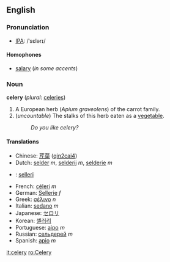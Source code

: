 ==English==
===Pronunciation===
*[[w:IPA|IPA]]: /ˈsɛlərɪ/

====Homophones====
*[[salary]] (''in some accents'')

===Noun===
'''celery''' (''plural'': [[celeries]])

# A European herb (''Apium graveolens'') of the carrot family.
# (''uncountable'') The stalks of this herb eaten as a [[vegetable]].
#:''Do you like celery?''

====Translations====
*Chinese: [[芹菜]] ([[qin2cai4]])
*Dutch: [[selder]] ''m'', [[selderij]] ''m'', [[selderie]] ''m''
*{{fi}}: [[selleri]]
*French: [[céleri]] ''m''
*German: [[Sellerie]] ''f''
*Greek: [[σέλινο]] ''n''
*Italian: [[sedano]] ''m''
*Japanese: [[セロリ]]
*Korean: [[셀러리]]
*Portuguese: [[aipo]] ''m''
*Russian: [[сельдерей]] ''m'' <!-- (sel'derey) this belongs on the page for the Russian word -->
*Spanish: [[apio]] ''m''

[[it:celery]]
[[ro:Celery]]
